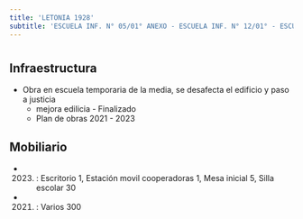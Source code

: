 ```yaml
---
title: 'LETONIA 1928'
subtitle: 'ESCUELA INF. N° 05/01° ANEXO - ESCUELA INF. N° 12/01° - ESCUELA INF. N° 05/01°'
---
```


#
## Infraestructura

* Obra en escuela temporaria de la media, se desafecta el edificio y paso a justicia 
    + mejora edilicia - Finalizado 
    + Plan de obras 2021 - 2023 






## Mobiliario

*  (2023) : Escritorio 1, Estación movil cooperadoras 1, Mesa inicial 5, Silla escolar 30 

*  (2021) : Varios 300 



